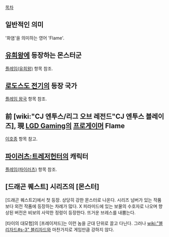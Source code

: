 [[목차]]

== 일반적인 의미 ==
'화염'을 의미하는 영어 'Flame'.

== [[유희왕]]에 등장하는 몬스터군 ==
[[플레임(유희왕)]] 항목 참조.

== [[로도스도 전기]]의 등장 국가 ==
[[플레임 왕국]] 항목 참조.

== 前 [wiki:"CJ 엔투스/리그 오브 레전드"CJ 엔투스 블레이즈], 現 [[LGD Gaming]]의 [[프로게이머]] Flame ==
[[이호종]] 항목 참고.

== [[파이러츠:트레저헌터]]의 캐릭터 ==
[[플레임(파이러츠)]] 항목 참조.

== [드래곤 퀘스트] 시리즈의 [몬스터] ==
[드래곤 퀘스트2]에서 첫 등장. 상당히 강한 몬스터로 나온다. 시리즈 넘버가 있는 작품보다 외전 작품에 등장하는 차례가 많다. X 피라미드에 있는 보물의 수호자로 나오며 향상된 버전은 비보의 사악한 정령이 등장한다. 뜨거운 브레스를 내뿜는다. 

[타이의 대모험]의 [프레이저드]는 이런 놈을 군대 단위로 끌고 다닌다. 그러나 [[wiki:"블리자드#s-3" 블리자드]]와 마찬가지로 게임만큼 강하지 않다.
